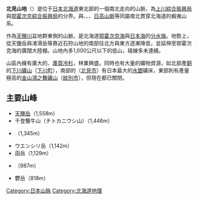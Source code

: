 {{Geobox|山脈
| name = 北見山地
| native_name = 北見山地
| other_name = 
| category = 
| etymology = 
| image = Mount Teshio.JPG
| image_caption = 天鹽岳（2007年10月）
| image_size =280px
<!-- *** Country *** -->
| country = {{JPN}} 
| state = [[北海道|北海道]]
| highest = [[天鹽岳|天鹽岳]]
| highest_location = | highest_region = | highest_country =
| highest_elevation = 1558
| pushpin_map =Japan
|coordinates={{coord|43|57|51|N|142|53|16|E|display=inline,title}}
}}

'''北見山地'''（{{jpn|j=北見山地|hg=きたみさんち|rm=Kitami sanchi|f=y}}）是位于[[日本|日本]][[北海道|北海道]]東北部的一個南北走向的山脈，為[[上川綜合振興局|上川綜合振興局]]與[[鄂霍次克綜合振興局|鄂霍次克綜合振興局]]的分界。與{{link-ja|天鹽山地|天塩山地}}、{{link-ja|石狩山地|石狩山地}}、{{link-ja|夕張山地|夕張山地}}、[[日高山脈|日高山脈]]等同屬南北貫穿北海道的蝦夷山系。

作為[[天鹽川|天鹽川]]盆地群東側的山脈，是北海道[[鄂霍次克海|鄂霍次克海]]與[[日本海|日本海]]的[[分水嶺|分水嶺]]。地勢上，從天鹽岳與渚滑岳等靠近石狩山地的南部往北方與東方逐漸降低，並延伸至鄂霍次克海的廣闊大陸棚。山地內多1,000公尺以下的低山，稜線多未連續。

山區內擁有廣大的{{link-ja|蝦夷松|エゾマツ}}、[[庫頁冷杉|庫頁冷杉]]，林業興盛。同時也有大量的礦物資源，如北部產[[銅|銅]]的[[下川礦山|下川礦山]]（[[下川町|下川町]]），南部的{{link-ja|伊頓武華礦山|イトムカ鉱山}}（[[北見市|北見市]]）有日本最大的[[水銀|水銀]]礦床，東部則有產量極高的[[金山|金山]][[鴻之舞礦山|鴻之舞礦山]]（[[紋別市|紋別市]]），但現在都已關閉。

==主要山峰==
* [[天鹽岳|天鹽岳]]（1,558m）
* 千登蟹牛山（チトカニウシ山）（1,446m）
* {{link-ja|渚滑岳|渚滑岳}}（1,345m）
* ウエンシリ岳（1,142m）
* 函岳（1,129m）
* {{link-ja|飛鏃山|ピヤシリ山}}（987m）
* 鬱岳（818m）
{{DEFAULTSORT:Kitami Sanchi}}

[[Category:日本山脉|Category:日本山脉]]

[[Category:北海道地理|Category:北海道地理]]
{{日本山脈與山地}}